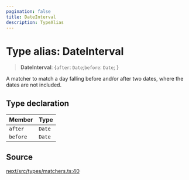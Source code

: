 ```yaml
---
pagination: false
title: DateInterval
description: TypeAlias
---
```


# Type alias: DateInterval

> **DateInterval**: \{`after`: `Date`;`before`: `Date`;  }

A matcher to match a day falling before and/or after two dates, where the
dates are not included.

## Type declaration

| Member | Type |
| :------ | :------ |
| `after` | `Date` |
| `before` | `Date` |

## Source

[next/src/types/matchers.ts:40](https://github.com/gpbl/react-day-picker/blob/575f9be39/next/src/types/matchers.ts#L40)
